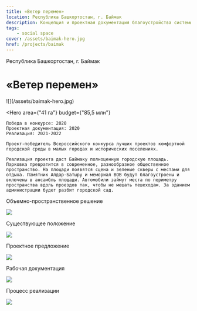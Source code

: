 ```yaml
---
title: «Ветер перемен»
location: Республика Башкортостан, г. Баймак
description: Концепция и проектная документация благоустройства системы общественных пространств
tags:
    - social space
cover: /assets/baimak-hero.jpg
href: /projects/baimak
---
```


Республика Башкортостан, г. Баймак

# «Ветер перемен»

<Wide>
    ![](/assets/baimak-hero.jpg)
</Wide>

<Hero
    area={"41 га"}
    budget={"85,5 млн"}
>
    Победа в конкурсе: 2020  
    Проектная документация: 2020  
    Реализация: 2021-2022  

    Проект-победитель Всероссийского конкурса лучших проектов комфортной городской среды в малых городах и исторических поселениях.

    Реализация проекта даст Баймаку полноценную горо­дскую площадь. Парковка превратится в современное, разнообразное общественное пространство. На пло­щади появятся сцена и зеленые скверы с местами для отдыха. Памятник Алдар-Батыру и мемориал ВОВ будут благоустроены и включены в ансамбль площади. Авто­мобили займут места по периметру пространства вдоль проездов так, чтобы не мешать пешеходам. За зданием администрации будет разбит городской сад.
</Hero>

Объемно-пространственное решение

![](/assets/baimak-00.jpg)

Существующее положение

![](/assets/baimak-01.jpg)

Проектное предложение

![](/assets/baimak-02.jpg)

Рабочая документация

![](/assets/baimak-03.jpg)

Процесс реализации

![](/assets/baimak-04.jpg)

